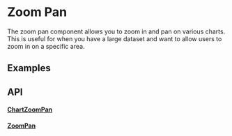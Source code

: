 
# Zoom Pan
The zoom pan component allows you to zoom in and pan on various
charts. This is useful for when you have a large dataset and want to
allow users to zoom in on a specific area.

## Examples
<Meta of={Stories} />
<ToggleCanvas of={Stories.Line} storybook="utils-zoom-pan--line" />

## API
#### [ChartZoomPan](https://github.com/reaviz/reaviz/blob/master/src/common/ZoomPan/ChartZoomPan.tsx)
<PropsTable name="ChartZoomPan" />

#### [ZoomPan](https://github.com/reaviz/reaviz/blob/master/src/common/ZoomPan/ZoomPan.tsx)
<PropsTable name="ZoomPan" />